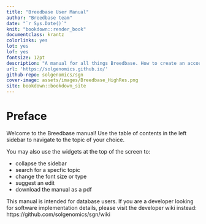 ```yaml
--- 
title: "Breedbase User Manual"
author: "Breedbase team"
date: "`r Sys.Date()`"
knit: "bookdown::render_book"
documentclass: krantz
colorlinks: yes
lot: yes
lof: yes
fontsize: 12pt
description: "A manual for all things Breedbase. How to create an account, search the database, manage different data types, and analyze data."
url: 'https://solgenomics.github.io/'
github-repo: solgenomics/sgn
cover-image: assets/images/Breedbase_HighRes.png
site: bookdown::bookdown_site
---
```


# Preface {-}

Welcome to the Breedbase manual! Use the table of contents in the left sidebar to navigate to the topic of your choice.

You may also use the widgets at the top of the screen to:

- collapse the sidebar
- search for a specfic topic
- change the font size or type
- suggest an edit
- download the manual as a pdf

This manual is intended for database users. If you are a developer looking for software implementation details, please visit the developer wiki instead: https://github.com/solgenomics/sgn/wiki
